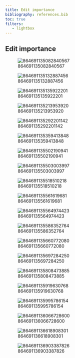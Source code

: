 ```yaml
---
title: Edit importance
bibliography: references.bib
toc: true
filters:
   - lightbox
---
```


## Edit importance

:::{#fig-dropout_importance layout-ncol=2}

![864691135082840567](result_images/single_edit_dropout/edit_dropout_importance_root_id=864691135082840567.png){group="dropout_importance"}

![864691135132887456](result_images/single_edit_dropout/edit_dropout_importance_root_id=864691135132887456.png){group="dropout_importance"}

![864691135135922201](result_images/single_edit_dropout/edit_dropout_importance_root_id=864691135135922201.png){group="dropout_importance"}

![864691135213953920](result_images/single_edit_dropout/edit_dropout_importance_root_id=864691135213953920.png){group="dropout_importance"}

![864691135292201142](result_images/single_edit_dropout/edit_dropout_importance_root_id=864691135292201142.png){group="dropout_importance"}

![864691135359413848](result_images/single_edit_dropout/edit_dropout_importance_root_id=864691135359413848.png){group="dropout_importance"}

![864691135502190941](result_images/single_edit_dropout/edit_dropout_importance_root_id=864691135502190941.png){group="dropout_importance"}

![864691135503003997](result_images/single_edit_dropout/edit_dropout_importance_root_id=864691135503003997.png){group="dropout_importance"}

![864691135518510218](result_images/single_edit_dropout/edit_dropout_importance_root_id=864691135518510218.png){group="dropout_importance"}

![864691135561619681](result_images/single_edit_dropout/edit_dropout_importance_root_id=864691135561619681.png){group="dropout_importance"}

![864691135564974423](result_images/single_edit_dropout/edit_dropout_importance_root_id=864691135564974423.png){group="dropout_importance"}

![864691135586352764](result_images/single_edit_dropout/edit_dropout_importance_root_id=864691135586352764.png){group="dropout_importance"}

![864691135660772080](result_images/single_edit_dropout/edit_dropout_importance_root_id=864691135660772080.png){group="dropout_importance"}

![864691135697284250](result_images/single_edit_dropout/edit_dropout_importance_root_id=864691135697284250.png){group="dropout_importance"}

![864691135808473885](result_images/single_edit_dropout/edit_dropout_importance_root_id=864691135808473885.png){group="dropout_importance"}

![864691135919630768](result_images/single_edit_dropout/edit_dropout_importance_root_id=864691135919630768.png){group="dropout_importance"}

![864691135995786154](result_images/single_edit_dropout/edit_dropout_importance_root_id=864691135995786154.png){group="dropout_importance"}

![864691136066728600](result_images/single_edit_dropout/edit_dropout_importance_root_id=864691136066728600.png){group="dropout_importance"}

![864691136618908301](result_images/single_edit_dropout/edit_dropout_importance_root_id=864691136618908301.png){group="dropout_importance"}

![864691136903387826](result_images/single_edit_dropout/edit_dropout_importance_root_id=864691136903387826.png){group="dropout_importance"}

:::